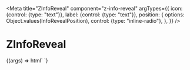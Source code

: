 
<Meta
  title="ZInfoReveal"
  component="z-info-reveal"
  argTypes={{
    icon: {control: {type: "text"}},
    label: {control: {type: "text"}},
    position: {
      options: Object.values(InfoRevealPosition),
      control: {type: "inline-radio"},
    },
  }}
/>

# ZInfoReveal

<Canvas>
  <Story
    name="ZInfoReveal"
    args={{
      label: "",
      icon: "informationsource",
      position: InfoRevealPosition.TOP_RIGHT,
    }}
  >
    {(args) => html`
      <style>
        z-info-reveal {
          margin-top: 10vw;
          margin-left: 10vw;
        }
      </style>
      <div style="position: absolute; top: 0; left: 0;">
        <z-info-reveal
          .position=${args.position}
          .label=${args.label}
          .icon=${args.icon}
          style=${styleMap({
            "--z-info-reveal-theme--surface": `var(${args["--z-info-reveal-theme--surface"]})`,
            "--z-info-reveal-theme--text": `var(${args["--z-info-reveal-theme--text"]})`,
          })}
        >
          <span style="font-style: italic;">Prima frase.</span>
          <span style="font-style: italic;"
            >Lorem ipsum dolor sit amet, consectetur adipiscing elit. Quem enim ardorem studii censetis fuisse in
            Archimede, qui dum in pulvere quaedam describit attentius, ne patriam quidem captam esse senserit?</span
          >
          <span>
            <a style="color: inherit;" href="https://google.com" target="_blank"> terza frase che è un link </a>
          </span>
        </z-info-reveal>
      </div>
    `}
  </Story>
</Canvas>

<ArgsTable of="z-info-reveal" />
